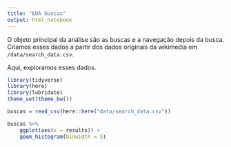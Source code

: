 ```yaml
---
title: "EDA buscas"
output: html_notebook
---
```


O objeto principal da análise são as buscas e a navegação depois da busca. Criamos esses dados a partir dos dados originais da wikimedia em `/data/search_data.csv`. 

Aqui, exploramos esses dados. 

```r
library(tidyverse)
library(here)
library(lubridate)
theme_set(theme_bw())
```

```r
buscas = read_csv(here::here("data/search_data.csv"))
```

```r
buscas %>% 
    ggplot(aes(x = results)) + 
    geom_histogram(binwidth = 5) 
```

